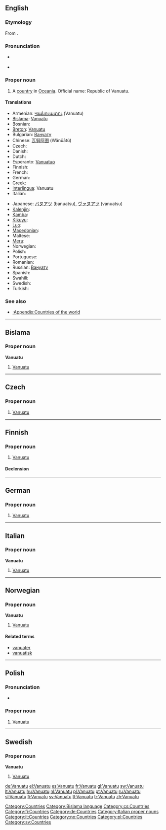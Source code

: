 {{wikipedia}}
==English==

===Etymology===
From {{etyl|bi}}.

===Pronunciation===
* {{a|UK|US}} {{IPA|/væn.uːˈɑː.tuː/}}
* {{audio|en-us-Vanuatu.ogg|Audio (US)}}

===Proper noun===
{{en-proper noun}}

# A [[country]] in [[Oceania]]. Official name: Republic of Vanuatu.

====Translations====
{{trans-top|Republic of Vanuatu}}
* Armenian: [[Վանուատու]] (Vanuatu)
* [[Bislama]]: [[#Bislama|Vanuatu]]
* Bosnian: {{t-|bs|Vanuatu|m}}
* [[Breton]]: [[Vanuatu]]
* Bulgarian: [[Вануату]]
* Chinese: [[瓦努阿图]] (Wǎnǔātú)
* Czech: {{t-|cs|Vanuatu}}
* Danish: {{t-|da|Vanuatu}}
* Dutch: {{t+|nl|Vanuatu}}
* Esperanto: [[Vanuatuo]]
* Finnish: {{t+|fi|Vanuatu}}
* French: {{t+|fr|Vanuatu}}
* German: {{t+|de|Vanuatu}}
* Greek: {{t+|el|Βανουάτου|sc=Grek}}
* [[Interlingua]]: Vanuatu
* Italian: {{t-|it|Vanuatu}}
{{trans-mid}}
* Japanese: [[バヌアツ]] (banuatsu), [[ヴァヌアツ]] (vanuatsu)
* [[Kalenjin]]: {{tø|kln|Vanuatu}}
* [[Kamba]]: {{tø|kam|Vanuatu}}
* [[Kikuyu]]: {{tø|ki|Vanuatu}}
* [[Luo]]: {{tø|luo|Vanuatu}}
* [[Macedonian]]: {{t|mk|Вануату|n|tr=Vanuátu|sc=Cyrl|xs=Macedonian}}
* Maltese: {{t-|mt|Vanuatu|xs=Maltese}}
* [[Meru]]: {{tø|mer|Vanuatu}}
* Norwegian: {{t-|no|Vanuatu}}
* Polish: {{l|pl|Vanuatu}} {{n}}
* Portuguese: {{t+|pt|Vanuatu}}
* Romanian: {{t-|ro|Vanuatu|n}}
* Russian: [[Вануату]]
* Spanish: {{t+|es|Vanuatu}}
* Swahili: {{t|sw|Vanuatu}}
* Swedish: {{t+|sv|Vanuatu}}
* Turkish: {{t|tr|Vanuatu}}
{{trans-bottom}}

===See also===
* [[:Appendix:Countries of the world]]

[[Category:Countries]]

----

==Bislama==

===Proper noun===
'''Vanuatu'''

# [[#English|Vanuatu]]

[[Category:Bislama language]]

----

==Czech==

===Proper noun===
{{cs-proper noun|g=}}

# [[#English|Vanuatu]]

[[Category:cs:Countries]]

----

==Finnish==
{{wikipedia|lang=fi}}

===Proper noun===
{{infl|fi|proper noun}}

# [[#English|Vanuatu]]

====Declension====
{{fi-decl-valo|Vanuat|||u|np=1}}

[[Category:fi:Countries]]

----

==German==
{{wikipedia|lang=de}}

===Proper noun===
{{infl|de|proper noun|g=n}}

# [[#English|Vanuatu]]

[[Category:de:Countries]]

----

==Italian==
{{wikipedia|lang=it}}

===Proper noun===
'''Vanuatu''' {{m}}

# [[#English|Vanuatu]]

[[Category:Italian proper nouns]]
[[Category:it:Countries]]

----

==Norwegian==

===Proper noun===
'''Vanuatu'''

# [[#English|Vanuatu]]

====Related terms====
* [[vanuater]]
* [[vanuatisk]]

[[Category:no:Countries]]

----

==Polish==

===Pronunciation===
* {{IPA|/van̪uˈat̪u/|lang=pl}}

===Proper noun===
{{infl|pl|proper noun|g=n}}

# [[#English|Vanuatu]]

[[Category:pl:Countries]]

----

==Swedish==

===Proper noun===
'''Vanuatu'''

# [[#English|Vanuatu]]

[[Category:sv:Countries]]

[[de:Vanuatu]]
[[el:Vanuatu]]
[[es:Vanuatu]]
[[fr:Vanuatu]]
[[gl:Vanuatu]]
[[sw:Vanuatu]]
[[lt:Vanuatu]]
[[hu:Vanuatu]]
[[nl:Vanuatu]]
[[pl:Vanuatu]]
[[pt:Vanuatu]]
[[ru:Vanuatu]]
[[sl:Vanuatu]]
[[fi:Vanuatu]]
[[sv:Vanuatu]]
[[tt:Vanuatu]]
[[tr:Vanuatu]]
[[zh:Vanuatu]]